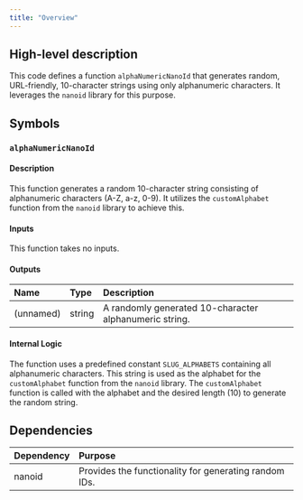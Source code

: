 ```yaml
---
title: "Overview"
---
```


## High-level description
This code defines a function `alphaNumericNanoId` that generates random, URL-friendly, 10-character strings using only alphanumeric characters. It leverages the `nanoid` library for this purpose.

## Symbols

### `alphaNumericNanoId`
#### Description
This function generates a random 10-character string consisting of alphanumeric characters (A-Z, a-z, 0-9). It utilizes the `customAlphabet` function from the `nanoid` library to achieve this.

#### Inputs
This function takes no inputs.

#### Outputs
| Name | Type | Description |
|:-----|:-----|:------------|
| (unnamed) | string | A randomly generated 10-character alphanumeric string. |

#### Internal Logic
The function uses a predefined constant `SLUG_ALPHABETS` containing all alphanumeric characters. This string is used as the alphabet for the `customAlphabet` function from the `nanoid` library. The `customAlphabet` function is called with the alphabet and the desired length (10) to generate the random string.

## Dependencies
| Dependency | Purpose |
|:-----------|:--------|
| nanoid | Provides the functionality for generating random IDs. |

